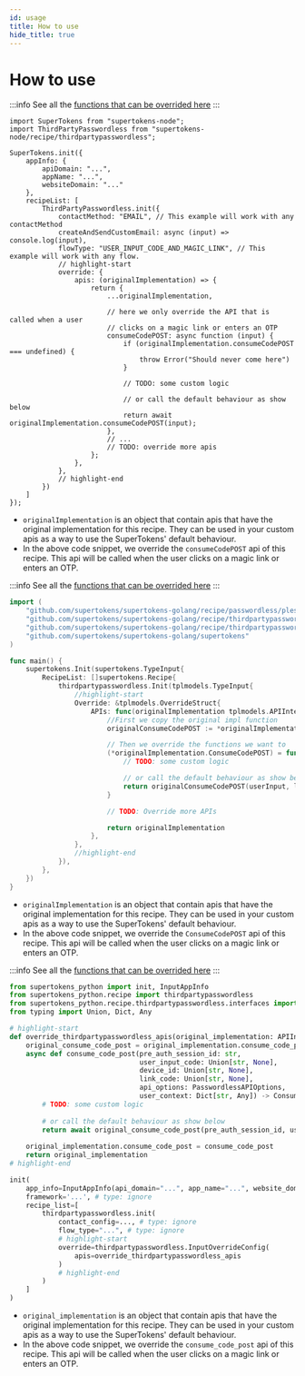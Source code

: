 ```yaml
---
id: usage
title: How to use
hide_title: true
---
```



# How to use

<BackendSDKTabs>
<TabItem value="nodejs">

:::info
See all the [functions that can be overrided here](https://supertokens.com/docs/nodejs/modules/recipe_thirdpartypasswordless.html#APIInterface)
:::

```tsx
import SuperTokens from "supertokens-node";
import ThirdPartyPasswordless from "supertokens-node/recipe/thirdpartypasswordless";

SuperTokens.init({
    appInfo: {
        apiDomain: "...",
        appName: "...",
        websiteDomain: "..."
    },
    recipeList: [
        ThirdPartyPasswordless.init({
            contactMethod: "EMAIL", // This example will work with any contactMethod
            createAndSendCustomEmail: async (input) => console.log(input),
            flowType: "USER_INPUT_CODE_AND_MAGIC_LINK", // This example will work with any flow.
            // highlight-start
			override: {
				apis: (originalImplementation) => {
					return {
						...originalImplementation,

						// here we only override the API that is called when a user
						// clicks on a magic link or enters an OTP
						consumeCodePOST: async function (input) {
							if (originalImplementation.consumeCodePOST === undefined) {
								throw Error("Should never come here")
							}

							// TODO: some custom logic

							// or call the default behaviour as show below
							return await originalImplementation.consumeCodePOST(input);
						},
						// ...
						// TODO: override more apis
					};
				},
			},
            // highlight-end
        })
    ]
});
```

- `originalImplementation` is an object that contain apis that have the original implementation for this recipe. They can be used in your custom apis as a way to use the SuperTokens' default behaviour.
- In the above code snippet, we override the `consumeCodePOST` api of this recipe. This api will be called when the user clicks on a magic link or enters an OTP.

</TabItem>
<TabItem value="go">

:::info
See all the [functions that can be overrided here](https://pkg.go.dev/github.com/supertokens/supertokens-golang@v0.0.6/recipe/thirdpartypasswordless/plessmodels#APIInterface)
:::

```go
import (
	"github.com/supertokens/supertokens-golang/recipe/passwordless/plessmodels"
	"github.com/supertokens/supertokens-golang/recipe/thirdpartypasswordless"
	"github.com/supertokens/supertokens-golang/recipe/thirdpartypasswordless/tplmodels"
	"github.com/supertokens/supertokens-golang/supertokens"
)

func main() {
	supertokens.Init(supertokens.TypeInput{
		RecipeList: []supertokens.Recipe{
			thirdpartypasswordless.Init(tplmodels.TypeInput{
				//highlight-start
				Override: &tplmodels.OverrideStruct{
					APIs: func(originalImplementation tplmodels.APIInterface) tplmodels.APIInterface {
						//First we copy the original impl function
						originalConsumeCodePOST := *originalImplementation.ConsumeCodePOST

						// Then we override the functions we want to
						(*originalImplementation.ConsumeCodePOST) = func(userInput *plessmodels.UserInputCodeWithDeviceID, linkCode *string, preAuthSessionID string, options plessmodels.APIOptions, userContext supertokens.UserContext) (tplmodels.ConsumeCodePOSTResponse, error) {
							// TODO: some custom logic

							// or call the default behaviour as show below
							return originalConsumeCodePOST(userInput, linkCode, preAuthSessionID, options, userContext)
						}

						// TODO: Override more APIs

						return originalImplementation
					},
				},
				//highlight-end
			}),
		},
	})
}
```

- `originalImplementation` is an object that contain apis that have the original implementation for this recipe. They can be used in your custom apis as a way to use the SuperTokens' default behaviour.
- In the above code snippet, we override the `ConsumeCodePOST` api of this recipe. This api will be called when the user clicks on a magic link or enters an OTP.

</TabItem>
<TabItem value="python">

:::info
See all the [functions that can be overrided here](https://supertokens.com/docs/python/recipe/thirdpartypasswordless/interfaces.html#supertokens_python.recipe.thirdpartypasswordless.interfaces.APIInterface)
:::

```python
from supertokens_python import init, InputAppInfo
from supertokens_python.recipe import thirdpartypasswordless
from supertokens_python.recipe.thirdpartypasswordless.interfaces import ConsumeCodePostResponse, APIInterface, PasswordlessAPIOptions
from typing import Union, Dict, Any

# highlight-start
def override_thirdpartypasswordless_apis(original_implementation: APIInterface):
	original_consume_code_post = original_implementation.consume_code_post
	async def consume_code_post(pre_auth_session_id: str,
                                user_input_code: Union[str, None],
                                device_id: Union[str, None],
                                link_code: Union[str, None],
                                api_options: PasswordlessAPIOptions,
                                user_context: Dict[str, Any]) -> ConsumeCodePostResponse:
        # TODO: some custom logic
		
		# or call the default behaviour as show below
		return await original_consume_code_post(pre_auth_session_id, user_input_code, device_id, link_code, api_options, user_context)
	
	original_implementation.consume_code_post = consume_code_post
	return original_implementation
# highlight-end

init(
    app_info=InputAppInfo(api_domain="...", app_name="...", website_domain="..."),
    framework='...', # type: ignore
    recipe_list=[
        thirdpartypasswordless.init(
            contact_config=..., # type: ignore
            flow_type="...", # type: ignore
            # highlight-start
            override=thirdpartypasswordless.InputOverrideConfig(
                apis=override_thirdpartypasswordless_apis
            )
            # highlight-end
        )
    ]
)
```

- `original_implementation` is an object that contain apis that have the original implementation for this recipe. They can be used in your custom apis as a way to use the SuperTokens' default behaviour.
- In the above code snippet, we override the `consume_code_post` api of this recipe. This api will be called when the user clicks on a magic link or enters an OTP.

</TabItem>
</BackendSDKTabs>